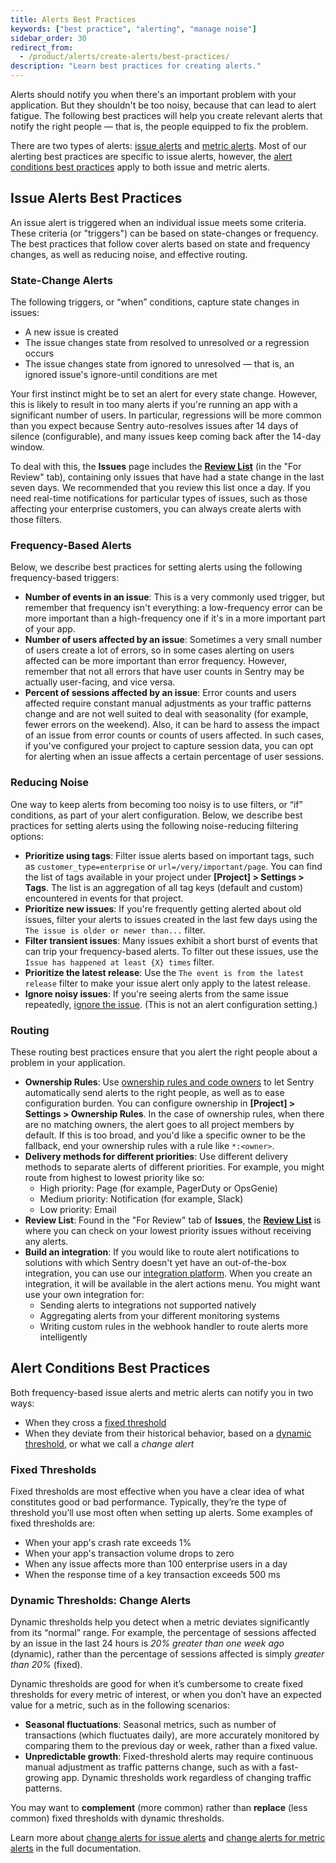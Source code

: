 ```yaml
---
title: Alerts Best Practices
keywords: ["best practice", "alerting", "manage noise"]
sidebar_order: 30
redirect_from:
  - /product/alerts/create-alerts/best-practices/
description: "Learn best practices for creating alerts."
---
```


Alerts should notify you when there's an important problem with your application. But they shouldn't be too noisy, because that can lead to alert fatigue. The following best practices will help you create relevant alerts that notify the right people — that is, the people equipped to fix the problem.

There are two types of alerts: [issue alerts](/product/alerts/alert-types/#issue-alerts) and [metric alerts](/product/alerts/alert-types/#metric-alerts). Most of our alerting best practices are specific to issue alerts, however, the [alert conditions best practices](#alert-conditions-best-practices) apply to both issue and metric alerts.

## Issue Alerts Best Practices

An issue alert is triggered when an individual issue meets some criteria. These criteria (or "triggers") can be based on state-changes or frequency. The best practices that follow cover alerts based on state and frequency changes, as well as reducing noise, and effective routing.

### State-Change Alerts

The following triggers, or “when” conditions, capture state changes in issues:

- A new issue is created
- The issue changes state from resolved to unresolved or a regression occurs
- The issue changes state from ignored to unresolved — that is, an ignored issue's ignore-until conditions are met

Your first instinct might be to set an alert for every state change. However, this is likely to result in too many alerts if you're running an app with a significant number of users. In particular, regressions will be more common than you expect because Sentry auto-resolves issues after 14 days of silence (configurable), and many issues keep coming back after the 14-day window.

To deal with this, the **Issues** page includes the [**Review List**](/product/issues/states-triage/#mark-reviewed) (in the "For Review" tab), containing only issues that have had a state change in the last seven days. We recommended that you review this list once a day. If you need real-time notifications for particular types of issues, such as those affecting your enterprise customers, you can always create alerts with those filters.

### Frequency-Based Alerts

Below, we describe best practices for setting alerts using the following frequency-based triggers:

- **Number of events in an issue**: This is a very commonly used trigger, but remember that frequency isn't everything: a low-frequency error can be more important than a high-frequency one if it's in a more important part of your app.
- **Number of users affected by an issue**: Sometimes a very small number of users create a lot of errors, so in some cases alerting on users affected can be more important than error frequency. However, remember that not all errors that have user counts in Sentry may be actually user-facing, and vice versa.
- **Percent of sessions affected by an issue**: Error counts and users affected require constant manual adjustments as your traffic patterns change and are not well suited to deal with seasonality (for example, fewer errors on the weekend). Also, it can be hard to assess the impact of an issue from error counts or counts of users affected. In such cases, if you've configured your project to capture session data, you can opt for alerting when an issue affects a certain percentage of user sessions.

### Reducing Noise

One way to keep alerts from becoming too noisy is to use filters, or “if” conditions, as part of your alert configuration. Below, we describe best practices for setting alerts using the following noise-reducing filtering options:

- **Prioritize using tags**: Filter issue alerts based on important tags, such as `customer_type=enterprise` or `url=/very/important/page`. You can find the list of tags available in your project under **[Project] > Settings > Tags**. The list is an aggregation of all tag keys (default and custom) encountered in events for that project.
- **Prioritize new issues**: If you're frequently getting alerted about old issues, filter your alerts to issues created in the last few days using the `The issue is older or newer than...` filter.
- **Filter transient issues**: Many issues exhibit a short burst of events that can trip your frequency-based alerts. To filter out these issues, use the `Issue has happened at least {X} times` filter.
- **Prioritize the latest release**: Use the `The event is from the latest release` filter to make your issue alert only apply to the latest release.
- **Ignore noisy issues**: If you're seeing alerts from the same issue repeatedly, [ignore the issue](/product/issues/states-triage/#ignore). (This is not an alert configuration setting.)

### Routing

These routing best practices ensure that you alert the right people about a problem in your application.

- **Ownership Rules**: Use [ownership rules and code owners](/product/issues/ownership-rules/) to let Sentry automatically send alerts to the right people, as well as to ease configuration burden. You can configure ownership in **[Project] > Settings > Ownership Rules**. In the case of ownership rules, when there are no matching owners, the alert goes to all project members by default. If this is too broad, and you'd like a specific owner to be the fallback, end your ownership rules with a rule like `*:<owner>`.
- **Delivery methods for different priorities**: Use different delivery methods to separate alerts of different priorities. For example, you might route from highest to lowest priority like so:
  - High priority: Page (for example, PagerDuty or OpsGenie)
  - Medium priority: Notification (for example, Slack)
  - Low priority: Email
- **Review List**: Found in the "For Review" tab of **Issues**, the [**Review List**](/product/issues/states-triage/#mark-reviewed) is where you can check on your lowest priority issues without receiving any alerts.
- **Build an integration**: If you would like to route alert notifications to solutions with which Sentry doesn't yet have an out-of-the-box integration, you can use our [integration platform](/product/integrations/integration-platform/). When you create an integration, it will be available in the alert actions menu. You might want use your own integration for:
  - Sending alerts to integrations not supported natively
  - Aggregating alerts from your different monitoring systems
  - Writing custom rules in the webhook handler to route alerts more intelligently

## Alert Conditions Best Practices

Both frequency-based issue alerts and metric alerts can notify you in two ways:

- When they cross a [fixed threshold](#fixed-thresholds)
- When they deviate from their historical behavior, based on a [dynamic threshold](#dynamic-thresholds-change-alerts), or what we call a _change alert_

### Fixed Thresholds

Fixed thresholds are most effective when you have a clear idea of what constitutes good or bad performance. Typically, they’re the type of threshold you’ll use most often when setting up alerts. Some examples of fixed thresholds are:

- When your app's crash rate exceeds 1%
- When your app's transaction volume drops to zero
- When any issue affects more than 100 enterprise users in a day
- When the response time of a key transaction exceeds 500 ms

### Dynamic Thresholds: Change Alerts

Dynamic thresholds help you detect when a metric deviates significantly from its “normal” range. For example, the percentage of sessions affected by an issue in the last 24 hours is _20% greater than one week ago_ (dynamic), rather than the percentage of sessions affected is simply _greater than 20%_ (fixed).

Dynamic thresholds are good for when it’s cumbersome to create fixed thresholds for every metric of interest, or when you don’t have an expected value for a metric, such as in the following scenarios:

- **Seasonal fluctuations**: Seasonal metrics, such as number of transactions (which fluctuates daily), are more accurately monitored by comparing them to the previous day or week, rather than a fixed value.
- **Unpredictable growth**: Fixed-threshold alerts may require continuous manual adjustment as traffic patterns change, such as with a fast-growing app. Dynamic thresholds work regardless of changing traffic patterns.

You may want to **complement** (more common) rather than **replace** (less common) fixed thresholds with dynamic thresholds.

Learn more about [change alerts for issue alerts](/product/alerts/create-alerts/issue-alert-config/#change-alerts) and [change alerts for metric alerts](/product/alerts/create-alerts/metric-alert-config/#change-alerts-percent-change) in the full documentation.
